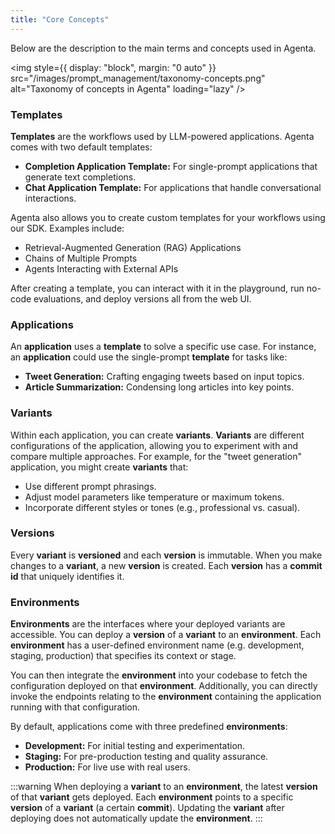 ```yaml
---
title: "Core Concepts"
---
```


Below are the description to the main terms and concepts used in Agenta.

<img
  style={{ display: "block", margin: "0 auto" }}
  src="/images/prompt_management/taxonomy-concepts.png"
  alt="Taxonomy of concepts in Agenta"
  loading="lazy"
/>

### Templates

**Templates** are the workflows used by LLM-powered applications. Agenta comes with two default templates:

- **Completion Application Template:** For single-prompt applications that generate text completions.
- **Chat Application Template:** For applications that handle conversational interactions.

Agenta also allows you to create custom templates for your workflows using our SDK. Examples include:

- Retrieval-Augmented Generation (RAG) Applications
- Chains of Multiple Prompts
- Agents Interacting with External APIs

After creating a template, you can interact with it in the playground, run no-code evaluations, and deploy versions all from the web UI.

### Applications

An **application** uses a **template** to solve a specific use case. For instance, an **application** could use the single-prompt **template** for tasks like:

- **Tweet Generation:** Crafting engaging tweets based on input topics.
- **Article Summarization:** Condensing long articles into key points.

### Variants

Within each application, you can create **variants**. **Variants** are different configurations of the application, allowing you to experiment with and compare multiple approaches. For example, for the "tweet generation" application, you might create **variants** that:

- Use different prompt phrasings.
- Adjust model parameters like temperature or maximum tokens.
- Incorporate different styles or tones (e.g., professional vs. casual).

### Versions

Every **variant** is **versioned** and each **version** is immutable. When you make changes to a **variant**, a new **version** is created. Each **version** has a **commit id** that uniquely identifies it.

### Environments

**Environments** are the interfaces where your deployed variants are accessible. You can deploy a **version** of a **variant** to an **environment**. Each **environment** has a user-defined environment name (e.g. development, staging, production) that specifies its context or stage.

You can then integrate the **environment** into your codebase to fetch the configuration deployed on that **environment**. Additionally, you can directly invoke the endpoints relating to the **environment** containing the application running with that configuration.

By default, applications come with three predefined **environments**:

- **Development:** For initial testing and experimentation.
- **Staging:** For pre-production testing and quality assurance.
- **Production:** For live use with real users.

:::warning
When deploying a **variant** to an **environment**, the latest **version** of that **variant** gets deployed. Each **environment** points to a specific **version** of a **variant** (a certain **commit**). Updating the **variant** after deploying does not automatically update the **environment**.
:::
